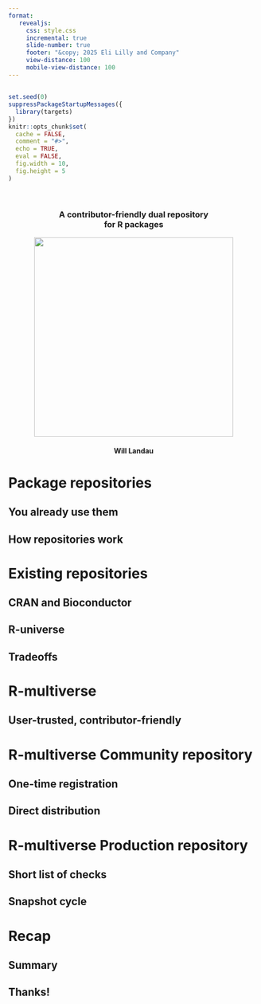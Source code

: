 ```yaml
---
format:
   revealjs:
     css: style.css
     incremental: true
     slide-number: true
     footer: "&copy; 2025 Eli Lilly and Company"
     view-distance: 100
     mobile-view-distance: 100
---
```


##

```r
set.seed(0)
suppressPackageStartupMessages({
  library(targets)
})
knitr::opts_chunk$set(
  cache = FALSE,
  comment = "#>",
  echo = TRUE,
  eval = FALSE,
  fig.width = 10, 
  fig.height = 5
)
```

<style>
.reveal .tiny {
  display: inline-block;
  font-size: 0.5em;
  line-height: 1.0em;
  vertical-align: top;
}
.reveal .medium {
  display: inline-block;
  font-size: 0.75em;
  line-height: 1.5em;
  vertical-align: top;
}
</style>

<center>
<br>
<h3>A contributor-friendly dual repository<br>for R packages</h3>
<img src="./images/R-multiverse.png" height="400px">
<br>
<h4>Will Landau</h4>
</center>

# Package repositories

## You already use them

## How repositories work

# Existing repositories

## CRAN and Bioconductor

## R-universe

## Tradeoffs

# R-multiverse

## User-trusted, contributor-friendly

# R-multiverse Community repository

## One-time registration

## Direct distribution

# R-multiverse Production repository

## Short list of checks

## Snapshot cycle

# Recap

## Summary

## Thanks!
